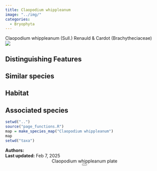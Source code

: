 ```yaml
---
title: Claopodium whippleanum
image: "../img/"
categories:
  - Bryophyta
---
```


<div class="info-panel">
 <div class="info-top">
  <div class="taxon-scientific"><span class="taxon-name">Claopodium whippleanum</span> <span class="taxon-authority">(Sull.) Renauld &amp; Cardot</span> <span class="taxon-family">(Brachytheciaceae)</span></div>
  <div class="taxon-common"></div>
 </div>
 <div class="info-bottom">
  <div class="taxon-qnd"></div>
  <div class="taxon-abundance"></div>
 </div>
</div>
<div class="imerss-content-frame">
 <div class="imerss-image-header">
  <div class="imerss-image-holder imerss-column-left" data-toggle="tooltip" style="background-image: url(../img/)" title="">
  </div>

  <div class="imerss-image-holder imerss-column-right" data-toggle="tooltip" style="background-image: url(../img/)" title="">
  </div>
 
 </div>
 <div class="imerss-content-lower">
  <div class="imerss-column-left">
  <div class="tab-microscope" data-micromodal-trigger="modal-plate">
  <img src="../img/bryo guide microscope.png"/>
  </div>

<h2>Distinguishing Features</h2>



<h2>Similar species</h2>



<h2>Habitat</h2>



<h2>Associated species</h2>


</div>

<div class="imerss-column-right">

<div class="imerss-image-holder imerss-column-right" data-toggle="tooltip" style="background-image: url(../img/)" title="">
</div>

<div class="imerss-map-holder">
```r
setwd("..")
source("page_functions.R")
map = make_species_map("Claopodium whippleanum")
map
setwd("taxa")
```
</div>

</div>

</div>
</div>

<div class="taxon-footer">
 <div class="taxon-authors"><b>Authors:</b> <span></span></div>
 <div class="taxon-update"><b>Last updated:</b> <span>Feb 7, 2025</span></div>
</div>

<div class="modal micromodal-slide" id="modal-plate" aria-hidden="true">
 <div class="modal__overlay" tabindex="-1" data-micromodal-close>
  <div class="modal__container" role="dialog" aria-modal="true" aria-labelledby="modal-plate-title" >
   <header class="modal__header">
   <div class="modal__title" id="modal-plate-title">
  Claopodium whippleanum plate
   </div>
   <button class="modal__close" aria-label="Close" data-micromodal-close></button>
   </header>
  <div class="modal__content" id="modal-plate-content">
   <div class="imerss-image-holder" data-toggle="tooltip" style="background-image: url(../img/)" title="">
  </div>
  </div>
  </div>
 </div>
</div>

<script src="../js/micromodal.min.js"></script>
<link href="../css/style-taxon.css" rel="stylesheet">
<link href="../css/micromodal.css" rel="stylesheet">

<script>
MicroModal.init();
</script>

